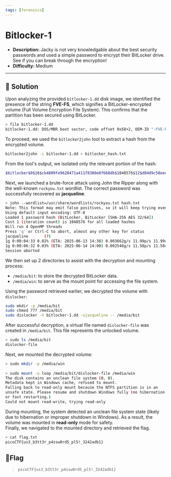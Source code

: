 ---
tags: [forensics]
---
# Bitlocker-1

- **Description:** Jacky is not very knowledgable about the best security passwords and used a simple password to encrypt their BitLocker drive. See if you can break through the encryption!
- **Difficulty:** Medium

---

## 🔎 Solution
Upon analyzing the provided `bitlocker-1.dd` disk image, we identified the presence of the string **FVE-FS**, which signifies a BitLocker-encrypted volume (Full Volume Encryption File System). 
This confirms that the partition has been secured using BitLocker.
```bash
> file bitlocker-1.dd 
bitlocker-1.dd: DOS/MBR boot sector, code offset 0x58+2, OEM-ID "-FVE-FS-", sectors/cluster 8, reserved sectors 0, Media descriptor 0xf8, sectors/track 63, heads 255, hidden sectors 124499968, FAT (32 bit), sectors/FAT 8160, serial number 0, unlabeled; NTFS, sectors/track 63, physical drive 0x1fe0, $MFT start cluster 393217, serial number 02020454d414e204f, checksum 0x41462020
```

To proceed, we used the `bitlocker2john` tool to extract a hash from the encrypted volume. 
```bash
bitlocker2john -i bitlocker-1.dd > bitlocker_hash.txt 
```

From the tool's output, we isolated only the relevant portion of the hash:
```bash
$bitlocker$0$16$cb4809fe9628471a411f8380e0f668db$1048576$12$d04d9c58eed6da010a000000$60$68156e51e53f0a01c076a32ba2b2999afffce8530fbe5d84b4c19ac71f6c79375b87d40c2d871ed2b7b5559d71ba31b6779c6f41412fd6869442d66d
```
Next, we launched a brute-force attack using John the Ripper along with the well-known `rockyou.txt` wordlist. 
The correct password was successfully recovered as **jacqueline**.
```bash
> john --wordlist=/usr/share/wordlists/rockyou.txt hash.txt
Note: This format may emit false positives, so it will keep trying even after finding a possible candidate.
Using default input encoding: UTF-8
Loaded 1 password hash (BitLocker, BitLocker [SHA-256 AES 32/64])
Cost 1 (iteration count) is 1048576 for all loaded hashes
Will run 4 OpenMP threads
Press 'q' or Ctrl-C to abort, almost any other key for status
jacqueline       (?)     
1g 0:00:04:33 0.02% (ETA: 2025-06-13 14:38) 0.003662g/s 11.99p/s 11.99c/s 11.99C/s sylvia..lololo
1g 0:00:06:32 0.03% (ETA: 2025-06-14 14:00) 0.002546g/s 11.58p/s 11.58c/s 11.58C/s 1q2w3e4r5t..metalica
Session aborted
```

We then set up 2 directories to assist with the decryption and mounting process:
- `/media/bit`: to store the decrypted BitLocker data.
- `/media/win`: to serve as the mount point for accessing the file system.

Using the password retrieved earlier, we decrypted the volume with `dislocker`:
```bash
sudo mkdir -p /media/bit
sudo chmod 777 /media/bit
sudo dislocker -V bitlocker-1.dd -ujacqueline -- /media/bit
```

After successful decryption, a virtual file named `dislocker-file` was created in `/media/bit`. This file represents the unlocked volume.
```bash
> sudo ls /media/bit                 
dislocker-file
```

Next, we mounted the decrypted volume:
```bash
> sudo mkdir -p /media/win                                  
                                                                                                                                                                                                                                                                     
> sudo mount -o loop /media/bit/dislocker-file /media/win
The disk contains an unclean file system (0, 0).
Metadata kept in Windows cache, refused to mount.
Falling back to read-only mount because the NTFS partition is in an
unsafe state. Please resume and shutdown Windows fully (no hibernation
or fast restarting.)
Could not mount read-write, trying read-only
```

During mounting, the system detected an unclean file system state (likely due to hibernation or improper shutdown in Windows). 
As a result, the volume was mounted in **read-only** mode for safety.  
Finally, we navigated to the mounted directory and retrieved the flag.
```bash
> cat flag.txt 
picoCTF{us3_b3tt3r_p4ssw0rd5_pl5!_3242adb1} 
```

## 🚩Flag
> `picoCTF{us3_b3tt3r_p4ssw0rd5_pl5!_3242adb1}`

                                                                                                                                   

                                                                                                                                     

                                                                                                                                     

                                                                                                                                     
